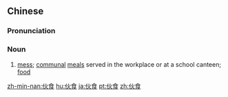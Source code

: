 ==Chinese==
{{zh-forms}}

===Pronunciation===
{{zh-pron
|m=huǒshí
|c=fo2 sik6
|mn=qz:hér-si̍t/tp,xm:hé-si̍t/kh,zz:hóe-si̍t
|w=2hu zeq
|cat=n
}}

===Noun===
{{zh-noun}}

# [[mess]]; [[communal]] [[meal]]s served in the workplace or at a school canteen; [[food]]

{{zh-cat|Elementary}}

[[zh-min-nan:伙食]]
[[hu:伙食]]
[[ja:伙食]]
[[pt:伙食]]
[[zh:伙食]]